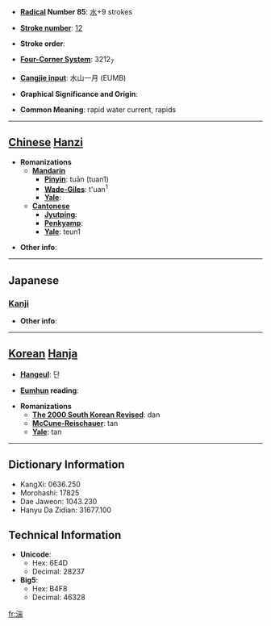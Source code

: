 * '''[[Wiktionary:Chinese radical index| Radical]] Number 85''': [[Wiktionary:Chinese radical index 水|水]]+9 strokes

* '''[[Wiktionary:Chinese total strokes index|Stroke number]]''': [[Wiktionary:Chinese total strokes index 12|12]]

* '''Stroke order''': 

* '''[[Wiktionary:Chinese four corner index|Four-Corner System]]''': 3212<sub>7</sub>

* '''[[Wiktionary:Chinese Cangjie index|Cangjie input]]''': 水山一月 (EUMB)

* '''Graphical Significance and Origin''': 

* '''Common Meaning''': rapid water current, rapids

----

== [[Chinese]] [[Hanzi]] ==

* '''Romanizations'''
** '''[[Mandarin]]'''
*** '''[[Pinyin]]''': tuān (tuan1)
*** '''[[Wade-Giles]]''': t'uan<sup>1</sup>
*** '''[[Yale]]''': 
** '''[[Cantonese]]'''
*** '''[[Jyutping]]''':
*** '''[[Penkyamp]]''': 
*** '''[[Yale]]''': teun1

* '''Other info''': 

----

==Japanese==
===[[Kanji]]===
{{kanji|on readings=[[たん]] (tan)
|kun readings=[[はやせ]] (hayase), [[はやい]] (hayai)
}}

* '''Other info''':  

----

== [[Korean]] [[Hanja]] ==

* '''[[Hangeul]]''': 단

* '''[[Eumhun]] reading''': 

* '''Romanizations'''
** '''[[The 2000 South Korean Revised Romanization|The 2000 South Korean Revised]]''': dan
** '''[[McCune-Reischauer]]''': tan
** '''[[Yale]]''': tan

----

== Dictionary Information ==

* KangXi: 0636.250
* Morohashi: 17825
* Dae Jaweon: 1043.230
* Hanyu Da Zidian: 31677.100

== Technical Information ==

* '''Unicode''':
** Hex: 6E4D
** Decimal: 28237
* '''Big5''':
** Hex: B4F8
** Decimal: 46328

[[fr:湍]]